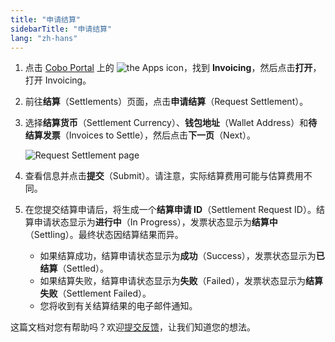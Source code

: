 ```yaml
---
title: "申请结算"
sidebarTitle: "申请结算"
lang: "zh-hans"
---
```

1. 点击 [Cobo Portal](https://portal.cobo.com/login) 上的 <img src="/en/images/common/icon_apps.svg" className="icon" alt="the Apps icon"/>，找到 **Invoicing**，然后点击**打开**，打开 Invoicing。
2. 前往**结算**（Settlements）页面，点击**申请结算**（Request Settlement）。
3. 选择**结算货币**（Settlement Currency）、**钱包地址**（Wallet Address）和**待结算发票**（Invoices to Settle），然后点击**下一页**（Next）。

    <img src="/en/images/portal-apps/invoicing/request_settlement.png" className="screenshot_full_screen" alt="Request Settlement page"/>

4. 查看信息并点击**提交**（Submit）。请注意，实际结算费用可能与估算费用不同。
5. 在您提交结算申请后，将生成一个**结算申请 ID**（Settlement Request ID）。结算申请状态显示为**进行中**（In Progress），发票状态显示为**结算中**（Settling）。最终状态因结算结果而异。

    - 如果结算成功，结算申请状态显示为**成功**（Success），发票状态显示为**已结算**（Settled）。
    - 如果结算失败，结算申请状态显示为**失败**（Failed），发票状态显示为**结算失败**（Settlement Failed）。
    - 您将收到有关结算结果的电子邮件通知。
    
<Tip>这篇文档对您有帮助吗？欢迎[提交反馈](https://forms.zohopublic.com/cobo/form/DocumentFeedbackForm/formperma/QvLOhxJv1_JMsJ-1dleZ8Itb_7rzN-LtgvsDdxosoVI?referrername=manuals)，让我们知道您的想法。</Tip>